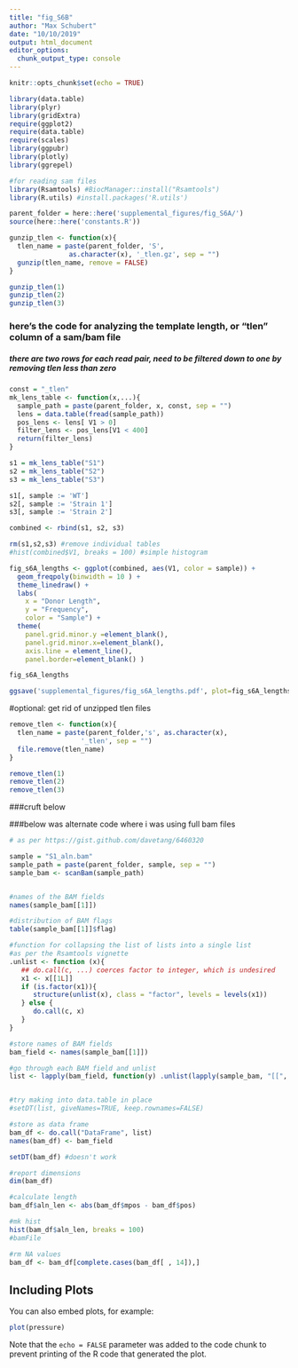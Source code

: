 ```yaml
---
title: "fig_S6B"
author: "Max Schubert"
date: "10/10/2019"
output: html_document
editor_options: 
  chunk_output_type: console
---
```


```r
knitr::opts_chunk$set(echo = TRUE)

library(data.table)
library(plyr)
library(gridExtra)
require(ggplot2)
require(data.table)
require(scales)
library(ggpubr)
library(plotly)
library(ggrepel)

#for reading sam files
library(Rsamtools) #BiocManager::install("Rsamtools")
library(R.utils) #install.packages('R.utils')

parent_folder = here::here('supplemental_figures/fig_S6A/')
source(here::here('constants.R'))
```


```r
gunzip_tlen <- function(x){
  tlen_name = paste(parent_folder, 'S',
               as.character(x), '_tlen.gz', sep = "")
  gunzip(tlen_name, remove = FALSE)
}

gunzip_tlen(1)
gunzip_tlen(2)
gunzip_tlen(3)
```

### here's the code for analyzing the template length, or "tlen" column of a sam/bam file
##### there are two rows for each read pair, need to be filtered down to one by removing tlen less than zero
```r
const = "_tlen"
mk_lens_table <- function(x,...){
  sample_path = paste(parent_folder, x, const, sep = "")
  lens = data.table(fread(sample_path))
  pos_lens <- lens[ V1 > 0]
  filter_lens <- pos_lens[V1 < 400]
  return(filter_lens)
}

s1 = mk_lens_table("S1")
s2 = mk_lens_table("S2")
s3 = mk_lens_table("S3")

s1[, sample := 'WT']
s2[, sample := 'Strain 1']
s3[, sample := 'Strain 2']

combined <- rbind(s1, s2, s3)

rm(s1,s2,s3) #remove individual tables
#hist(combined$V1, breaks = 100) #simple histogram
```

```r

fig_s6A_lengths <- ggplot(combined, aes(V1, color = sample)) +
  geom_freqpoly(binwidth = 10 ) + 
  theme_linedraw() +
  labs(
    x = "Donor Length",
    y = "Frequency",
    color = "Sample") +
  theme(
    panel.grid.minor.y =element_blank(),
    panel.grid.minor.x=element_blank(),
    axis.line = element_line(),
    panel.border=element_blank() )

fig_s6A_lengths
```
```r
ggsave('supplemental_figures/fig_s6A_lengths.pdf', plot=fig_s6A_lengths, width=4, height=3, units='in', dpi=300, useDingbats = FALSE)

```

#optional: get rid of unzipped tlen files
```r
remove_tlen <- function(x){
  tlen_name = paste(parent_folder,'s', as.character(x),
                  '_tlen', sep = "")
  file.remove(tlen_name)
}

remove_tlen(1)
remove_tlen(2)
remove_tlen(3)
```



###cruft below



###below was alternate code where i was using full bam files
```r

# as per https://gist.github.com/davetang/6460320

sample = "S1_aln.bam"
sample_path = paste(parent_folder, sample, sep = "")
sample_bam <- scanBam(sample_path)


#names of the BAM fields
names(sample_bam[[1]])

#distribution of BAM flags
table(sample_bam[[1]]$flag)

#function for collapsing the list of lists into a single list
#as per the Rsamtools vignette
.unlist <- function (x){
   ## do.call(c, ...) coerces factor to integer, which is undesired
   x1 <- x[[1L]]
   if (is.factor(x1)){
      structure(unlist(x), class = "factor", levels = levels(x1))
   } else {
      do.call(c, x)
   }
}

#store names of BAM fields
bam_field <- names(sample_bam[[1]])

#go through each BAM field and unlist
list <- lapply(bam_field, function(y) .unlist(lapply(sample_bam, "[[", y)))


#try making into data.table in place
#setDT(list, giveNames=TRUE, keep.rownames=FALSE)

#store as data frame
bam_df <- do.call("DataFrame", list)
names(bam_df) <- bam_field

setDT(bam_df) #doesn't work

#report dimensions
dim(bam_df)

#calculate length
bam_df$aln_len <- abs(bam_df$mpos - bam_df$pos)

#mk hist
hist(bam_df$aln_len, breaks = 100)
#bamFile

#rm NA values
bam_df <- bam_df[complete.cases(bam_df[ , 14]),]

```

## Including Plots

You can also embed plots, for example:

```r
plot(pressure)
```

Note that the `echo = FALSE` parameter was added to the code chunk to prevent printing of the R code that generated the plot.
